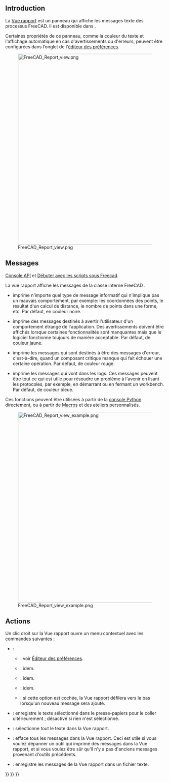 <languages/>

== Introduction ==

La [[Report view/fr|Vue rapport]] est un panneau qui affiche les messages texte des processus FreeCAD. Il est disponible dans {{MenuCommand|Affichage → Panneaux → Vue rapport}}.

Certaines propriétés de ce panneau, comme la couleur du texte et l'affichage automatique en cas d'avertissements ou d'erreurs, peuvent être configurées dans l’onglet {{MenuCommand|Général → Vue rapport}} de l'[[Preferences_Editor/fr#Vue_rapport|éditeur des préférences]].

[[File:FreeCAD_Report_view.png|600px]]

{{Caption|La vue rapport montrant les messages lorsque FreeCAD vient de démarrer.}}

== Messages ==

{{Emphasis|Voir aussi :}} [[Console API/fr|Console API]] et [[FreeCAD Scripting Basics/fr|Débuter avec les scripts sous Freecad]].

La vue rapport affiche les messages de la classe interne FreeCAD {{incode|Console}}.
* {{incode|FreeCAD.Console.PrintMessage("text")}} imprime n'importe quel type de message informatif qui n'implique pas un mauvais comportement, par exemple: les coordonnées des points, le résultat d'un calcul de distance, le nombre de points dans une forme, etc. Par défaut, en couleur noire.
* {{incode|FreeCAD.Console.Console.PrintWarning("text")}} imprime des messages destinés à avertir l'utilisateur d'un comportement étrange de l'application. Des avertissements doivent être affichés lorsque certaines fonctionnalités sont manquantes mais que le logiciel fonctionne toujours de manière acceptable. Par défaut, de couleur jaune.
* {{incode|FreeCAD.Console.PrintError("text")}} imprime les messages qui sont destinés à être des messages d'erreur, c'est-à-dire, quand un composant critique manque qui fait échouer une certaine opération. Par défaut, de couleur rouge.
* {{incode|FreeCAD.Console.PrintLog("text")}} imprime les messages qui vont dans les logs. Ces messages peuvent être tout ce qui est utile pour résoudre un problème à l'avenir en lisant les protocoles, par exemple, en démarrant ou en fermant un workbench. Par défaut, de couleur bleue.

Ces fonctions peuvent être utilisées à partir de la [[Python_console/fr|console Python]] directement, ou à partir de [[Macros/fr|Macros]] et des ateliers personnalisés.

[[File:FreeCAD_Report_view_example.png|600px]]

{{Caption|Exemples de messages dans la vue rapport : un message général, un avertissement, une erreur et un message enregistré.}}

<span id="Context_menu"></span>
<div class="mw-translate-fuzzy">
== Actions ==
</div>

Un clic droit sur la Vue rapport ouvre un menu contextuel avec les commandes suivantes :
* {{MenuCommand|Options}} :
** {{MenuCommand|Afficher les types de messages}} : voir [[Preferences_Editor/fr#Fen.C3.AAtre_de_sortie|Éditeur des préférences]].
** {{MenuCommand|Afficher la fenêtre de sortie sur}} : idem.
** {{MenuCommand|Rediriger la sortie de Python}} : idem.
** {{MenuCommand|Rediriger les erreurs de Python}} : idem.
** {{MenuCommand|Aller à la fin}} : si cette option est cochée, la Vue rapport défilera vers le bas lorsqu'un nouveau message sera ajouté.
* {{MenuCommand|Copier}} : enregistre le texte sélectionné dans le presse-papiers pour le coller ultérieurement ; désactivé si rien n'est sélectionné.
* {{MenuCommand|Tout sélectionner}} : sélectionne tout le texte dans la Vue rapport.
* {{MenuCommand|Effacer}} : efface tous les messages dans la Vue rapport. Ceci est utile si vous voulez dépanner un outil qui imprime des messages dans la Vue rapport, et si vous voulez être sûr qu'il n'y a pas d'anciens messages provenant d'outils précédents.
* {{MenuCommand|Enregistrer sous...}} : enregistre les messages de la Vue rapport dans un fichier texte.


{{Interface navi{{#translation:}}}}
{{Std Base navi{{#translation:}}}}
{{Userdocnavi{{#translation:}}}}